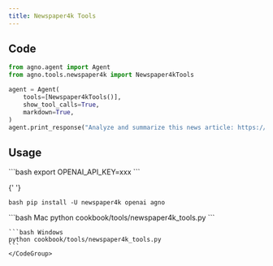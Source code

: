 ```yaml
---
title: Newspaper4k Tools
---
```


## Code

```python cookbook/tools/newspaper4k_tools.py
from agno.agent import Agent
from agno.tools.newspaper4k import Newspaper4kTools

agent = Agent(
    tools=[Newspaper4kTools()],
    show_tool_calls=True,
    markdown=True,
)
agent.print_response("Analyze and summarize this news article: https://example.com/news")
```

## Usage

<Steps>
  <Snippet file="create-venv-step.mdx" />
  
  <Step title="Set your API key">
    ```bash
    export OPENAI_API_KEY=xxx
    ```
  </Step>

{' '}

<Step title="Install libraries">```bash pip install -U newspaper4k openai agno ```</Step>

  <Step title="Run Agent">
    <CodeGroup>
    ```bash Mac
    python cookbook/tools/newspaper4k_tools.py
    ```

    ```bash Windows
    python cookbook/tools/newspaper4k_tools.py
    ```
    </CodeGroup>

  </Step>
</Steps>
